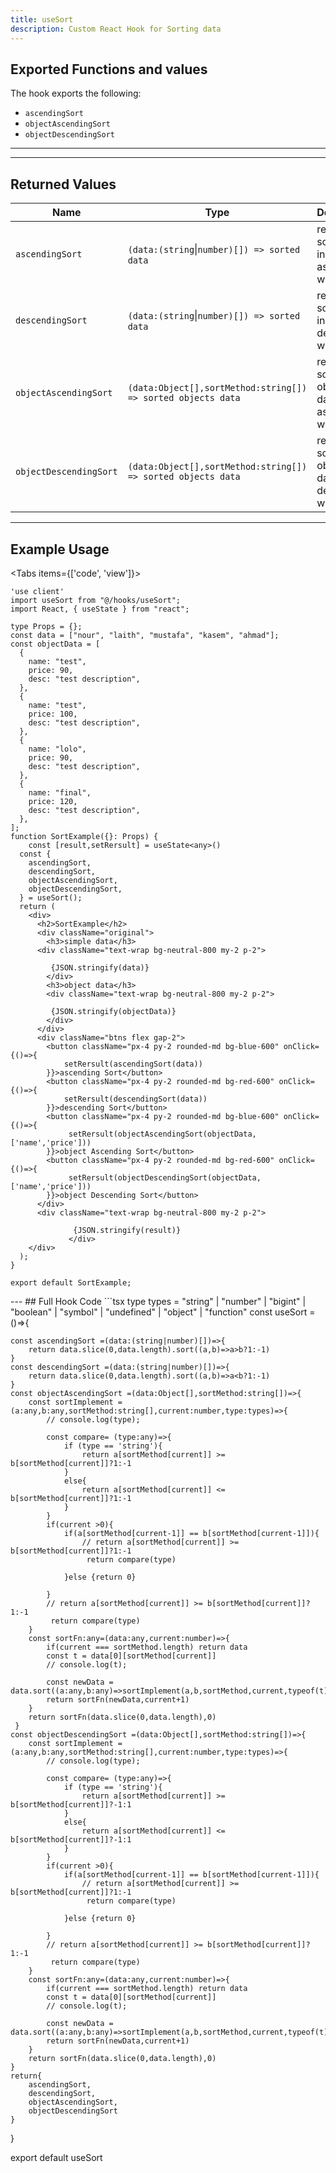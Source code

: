 ```yaml
---
title: useSort
description: Custom React Hook for Sorting data
---
```



## Exported Functions and values
The hook exports the following:

- `ascendingSort`
- `objectAscendingSort`
- `objectDescendingSort`

---

---

## Returned Values

| Name     | Type         | Description                                                                 |
|----------|--------------|-----------------------------------------------------------------------------|
| `ascendingSort`  | `(data:(string`\|`number)[]) => sorted data` | return sorted data in ascending way                 |
| `descendingSort`  | `(data:(string`\|`number)[]) => sorted data` | return sorted data in descending way                 |
| `objectAscendingSort`  | `(data:Object[],sortMethod:string[]) => sorted objects data` | return sorted objects data in ascending way                 |
| `objectDescendingSort`  | `(data:Object[],sortMethod:string[]) => sorted objects data` | return sorted objects data in descending way                 |
---
## Example Usage

<Tabs items={['code', 'view']}>
  <Tab value="code">

```tsx
'use client'
import useSort from "@/hooks/useSort";
import React, { useState } from "react";

type Props = {};
const data = ["nour", "laith", "mustafa", "kasem", "ahmad"];
const objectData = [
  {
    name: "test",
    price: 90,
    desc: "test description",
  },
  {
    name: "test",
    price: 100,
    desc: "test description",
  },
  {
    name: "lolo",
    price: 90,
    desc: "test description",
  },
  {
    name: "final",
    price: 120,
    desc: "test description",
  },
];
function SortExample({}: Props) {
    const [result,setRersult] = useState<any>()
  const {
    ascendingSort,
    descendingSort,
    objectAscendingSort,
    objectDescendingSort,
  } = useSort();
  return (
    <div>
      <h2>SortExample</h2>
      <div className="original">
        <h3>simple data</h3>
      <div className="text-wrap bg-neutral-800 my-2 p-2">
         
         {JSON.stringify(data)}
        </div>
        <h3>object data</h3>
        <div className="text-wrap bg-neutral-800 my-2 p-2">
         
         {JSON.stringify(objectData)}
        </div>
      </div>
      <div className="btns flex gap-2">
        <button className="px-4 py-2 rounded-md bg-blue-600" onClick={()=>{
            setRersult(ascendingSort(data))
        }}>ascending Sort</button>
        <button className="px-4 py-2 rounded-md bg-red-600" onClick={()=>{
            setRersult(descendingSort(data))
        }}>descending Sort</button>
        <button className="px-4 py-2 rounded-md bg-blue-600" onClick={()=>{
             setRersult(objectAscendingSort(objectData,['name','price']))
        }}>object Ascending Sort</button>
        <button className="px-4 py-2 rounded-md bg-red-600" onClick={()=>{
             setRersult(objectDescendingSort(objectData,['name','price']))
        }}>object Descending Sort</button>
      </div>
      <div className="text-wrap bg-neutral-800 my-2 p-2">
         
              {JSON.stringify(result)}
             </div>
    </div>
  );
}

export default SortExample;

```
</Tab>
<Tab value = 'view'>
<SortExample/>
</Tab>
</Tabs>
---
## Full Hook Code
```tsx
type types = "string" | "number" | "bigint" | "boolean" | "symbol" | "undefined" | "object" | "function"
const useSort =()=>{
    
    const ascendingSort =(data:(string|number)[])=>{
        return data.slice(0,data.length).sort((a,b)=>a>b?1:-1)
    }
    const descendingSort =(data:(string|number)[])=>{
        return data.slice(0,data.length).sort((a,b)=>a<b?1:-1)
    }
    const objectAscendingSort =(data:Object[],sortMethod:string[])=>{
        const sortImplement =(a:any,b:any,sortMethod:string[],current:number,type:types)=>{
            // console.log(type);
            
            const compare= (type:any)=>{
                if (type == 'string'){
                    return a[sortMethod[current]] >= b[sortMethod[current]]?1:-1
                }
                else{
                    return a[sortMethod[current]] <= b[sortMethod[current]]?1:-1 
                }
            }
            if(current >0){
                if(a[sortMethod[current-1]] == b[sortMethod[current-1]]){
                    // return a[sortMethod[current]] >= b[sortMethod[current]]?1:-1
                     return compare(type)
                    
                }else {return 0}
                
            }
            // return a[sortMethod[current]] >= b[sortMethod[current]]?1:-1
             return compare(type)
        }
        const sortFn:any=(data:any,current:number)=>{
            if(current === sortMethod.length) return data
            const t = data[0][sortMethod[current]]
            // console.log(t);
            
            const newData = data.sort((a:any,b:any)=>sortImplement(a,b,sortMethod,current,typeof(t)))
            return sortFn(newData,current+1)
        }
        return sortFn(data.slice(0,data.length),0)
     }
    const objectDescendingSort =(data:Object[],sortMethod:string[])=>{
        const sortImplement =(a:any,b:any,sortMethod:string[],current:number,type:types)=>{
            // console.log(type);
            
            const compare= (type:any)=>{
                if (type == 'string'){
                    return a[sortMethod[current]] >= b[sortMethod[current]]?-1:1
                }
                else{
                    return a[sortMethod[current]] <= b[sortMethod[current]]?-1:1 
                }
            }
            if(current >0){
                if(a[sortMethod[current-1]] == b[sortMethod[current-1]]){
                    // return a[sortMethod[current]] >= b[sortMethod[current]]?1:-1
                     return compare(type)
                    
                }else {return 0}
                
            }
            // return a[sortMethod[current]] >= b[sortMethod[current]]?1:-1
             return compare(type)
        }
        const sortFn:any=(data:any,current:number)=>{
            if(current === sortMethod.length) return data
            const t = data[0][sortMethod[current]]
            // console.log(t);
            
            const newData = data.sort((a:any,b:any)=>sortImplement(a,b,sortMethod,current,typeof(t)))
            return sortFn(newData,current+1)
        }
        return sortFn(data.slice(0,data.length),0)
    }
    return{
        ascendingSort,
        descendingSort,
        objectAscendingSort,
        objectDescendingSort
    }
}

export default useSort
```